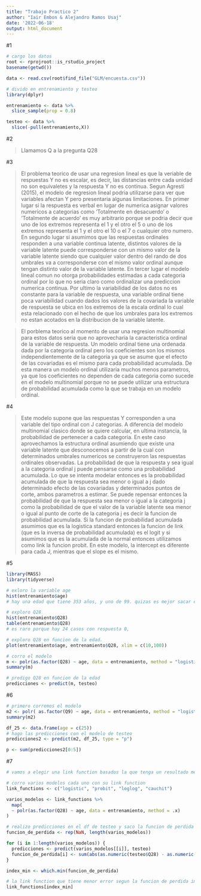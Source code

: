 ```yaml
---
title: "Trabajo Practico 2"
author: "Iair Embon & Alejandro Ramos Usaj"
date: '2022-06-18'
output: html_document
---
```



#1 

```r
# cargo los datos
root <- rprojroot::is_rstudio_project
basename(getwd())

data <- read.csv(root$find_file("GLM/encuesta.csv"))

# divido en entrenamiento y testeo 
library(dplyr)

entrenamiento <- data %>%
  slice_sample(prop = 0.8)

testeo <- data %>%
  slice(-pull(entrenamiento,X))

```

#2 

>Llamamos Q a la pregunta Q28

#3

>El problema teorico de usar una regresion lineal es que la veriable de respuestas Y no es escalar, es decir, las distancias entre cada unidad no son equivaletes y la respuesta Y no es continua. 
Segun Agresti (2015), el modelo de regresion lineal podria utilizarse para ver que variables afectan Y pero presentaria algunas limitaciones. En primer lugar si la respuesta es verbal en lugar de numerica asignar valores numericos a categorias como 'Totalmente en desacuerdo' o 'Totalmente de acuerdo' es muy arbitrario porque se podria decir que uno de los extremos representa el 1 y el otro el 5 o uno de los extremos representa el 1 y el otro el 10 o el 7 o cualquier otro numero. En segundo lugar si asumimos que las respuestas ordinales responden a una variable continua latente, distintos valores de la variable latente puede corresponderse con un mismo valor de la variable latente siendo que cualquier valor dentro del rando de dos umbrales va a corresponderse con el mismo valor ordinal aunque tengan distinto valor de la variable latente. En tercer lugar el modelo lineal comun no otorga probabilidades estimadas a cada categoria ordinal por lo que no seria claro como ordinalizar una prediccion numerica continua. Por ultimo la variabilidad de los datos no es constante para la variable de respuesta, una variable ordinal tiene poca variabilidad cuando dados los valores de la covariada la variable de respuesta se ubica en los extremos de la escala ordinal lo cual esta relacionado con el hecho de que los umbrales para los extremos no estan acotados en la distribucion de la variable latente. 


>El porblema teorico al momento de usar una regresion multinomial para estos datos seria que no aprovecharia la caracteristica ordinal de la variable de respuesta. Un modelo ordinal tiene una ordenada dada por la categoria ordinal pero los coeficientes son los mismos independientemente de la categoria ya que se asume que el efecto de las covariadas es el mismo para cada probabilidad acumulada. De esta manera un modelo ordinal utilizaria muchos menos parametros, ya que los coeficientes no dependen de cada categoria como sucede en el modelo multinomial porque no se puede utilizar una estructura de probabilidad acumulada como la que se trabaja en un modelo ordinal. 

#4

>Este modelo supone que las respuestas Y corresponden a una variable del tipo ordinal con J categorias. A diferencia del modelo multinomial clasico donde se quiere calcular, en ultima instancia, la probabilidad de pertenecer a cada categoria. En este caso aprovechamos la estructura ordinal asumiendo que existe una variable latente que desconocemos a partir de la cual con determinados umbrales numericos se construyeron las respuestas ordinales observadas. La probabilidad de que la respuesta y sea igual a la categoria ordinal j puede pensarse como una probabilidad acumulada. Lo que se intenta modelar entonces es la probabilidad acumulada de que la respuesta sea menor o igual a j dado determinado efecto de las covariadas y determinados puntos de corte, ambos parametros a estimar. Se puede repensar entonces la probabilidad de que la respuesta sea menor o igual a la categoria j como la probabilidad de que el valor de la variable latente sea menor o igual al punto de corte de la categoria j es decir la funcion de probabilidad acumulada. Si la funcion de probabilidad acumulada asumimos que es la logistica standard entonces la funcion de link (que es la inversa de probabilidad acumulada) es el logit y si asumimos que es la acumulada de la normal entonces utilizamos como link la funcion probit. En este modelo, la intercept es diferente para cada J, mientras que el slope es el mismo.

#5

```r
library(MASS)
library(tidyverse)

# exloro la variable age
hist(entrenamiento$age)
# hay una edad que tiene 353 años, y uno de 99. quizas es mejor sacar esos dos

# exploro Q28
hist(entrenamiento$Q28)
table(entrenamiento$Q28)
# es raro porque hay 24 casos con respuesta 0,

# exploro Q28 en funcion de la edad.
plot(entrenamiento$age, entrenamiento$Q28, xlim = c(10,100))

# corro el modelo
m <- polr(as.factor(Q28) ~ age, data = entrenamiento, method = "logistic")
summary(m)

# predigo Q28 en funcion de la edad
predicciones <- predict(m, testeo)

```

#6

```r
# primero corremos el modelo
m2 <- polr( as.factor(Q9) ~ age, data = entrenamiento, method = "logistic")
summary(m2)

df_25 <- data.frame(age = c(25))
# hago las predicciones con el modelo de testeo
predicciones2 <- predict(m2, df_25, type = "p")

p <- sum(predicciones2[0:5])
```


#7

```r

# vamos a elegir una link function basados la que tenga un resultado menor en la funcion de perdida

# corro varios modelos cada uno con su link function
link_functions <- c("logistic", "probit", "loglog", "cauchit")

varios_modelos <- link_functions %>%
  map(
  ~ polr(as.factor(Q28) ~ age, data = entrenamiento, method = .x)
)

# realizo predicciones en el df de testeo y saco la funcion de perdida del ejercicio 7
funcion_de_perdida <- rep(NaN, length(varios_modelos))

for (i in 1:length(varios_modelos)) {
  predicciones <- predict(varios_modelos[[i]], testeo)
  funcion_de_perdida[i] <- sum(abs(as.numeric(testeo$Q28) - as.numeric(predicciones)))/nrow(testeo)
}

index_min <- which.min(funcion_de_perdida)

# la link function que tiene menor error segun la funcion de perdida implementada es:
link_functions[index_min]
```








